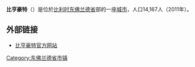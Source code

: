 {{Unreferenced|time=2018-08-11T12:36:55+00:00}}
'''比亨豪特'''（{{lang-nl|Buggenhout}}）是位於[[比利时|比利时]][[东佛兰德省|东佛兰德省]]部的一座[[城市|城市]]，人口14,167人（2011年）。

==外部链接==
*[http://www.buggenhout.be/ 比亨豪特官方网站] {{Wayback|url=http://www.buggenhout.be/ |date=20140914184708 }}

{{东佛兰德省市区}}

{{DEFAULTSORT:Buggenhout}}
{{Belgium-geo-stub}}

[[Category:东佛兰德省市镇|Category:东佛兰德省市镇]]